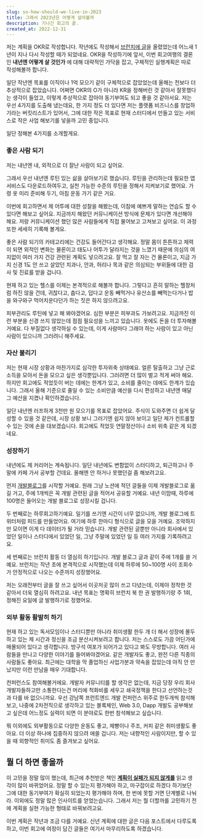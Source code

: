 ```yaml
---
slug: so-how-should-we-live-in-2023
title: 그래서 2023년은 어떻게 살아볼까
description: 기나긴 회고의 끝.
created_at: 2022-12-31
---
```


저는 계획을 OKR로 작성합니다. 작년에도 작성해서 [브런치에 글](https://brunch.co.kr/@dlsghwns/16)을
올렸었는데 어느새 1년이 지나 다시 작성할 때가 되었네요. OKR을 작성하기에 앞서, 이번 회고여행의 결론인 **내년엔 어떻게 살 것인가**
에 대해 대략적인 가닥을 잡고, 구체적인 실행계획은 따로 작성해볼까 합니다.

일단 작년엔 목표를 이직이나 1억 모으기 같이 구체적으로 잡았었는데 올해는 전보다 더 추상적으로 잡았습니다. 어쩌면 OKR의 O가 아니라
KR을 정해버린 것 같아서 잘못했다는 생각이 들었고, 이렇게 추상적으로 잡아야 동기부여도 되고 좋을 것 같아서요. 저는 우선 4가지를 도출해
냈는데요, 한 가지 정도 더 있다면 저는 플랫폼 비즈니스를 창업하기라는 버킷리스트가 있어서, 그에 대한 작은 목표로 현재 스터디에서 만들고
있는 서비스로 작은 사업 해보기를 넣을까 고민 중입니다.

일단 정해본 4가지를 소개할게요.

### 좋은 사람 되기

저는 내년엔 내, 외적으로 더 잘난 사람이 되고 싶어요.

그래서 우선 내년엔 루틴 있는 삶을 살아보기로 했습니다. 루틴을 관리하는데 필요한 앱 서비스도 다운로드하여두고, 실천 가능한 수준의 루틴을
정해서 지켜보기로 했어요. 가령 옷 미리 준비해 두기, 아침 운동 가기 같은 거요.

이번에 회고하면서 제 어투에 대한 성찰을 해봤는데, 이참에 예쁘게 말하는 연습도 할 수 있다면 해보고 싶어요. 지금까지 해왔던 커뮤니케이션
방식에 문제가 있다면 개선해야 해요. 저랑 커뮤니케이션 했던 많은 사람들에게 직접 물어보고 고쳐보고 싶어요. 이 과정 또한 세세히 기록해
볼게요.

좋은 사람 되기의 카테고리에는 건강도 들어간다고 생각해요. 정말 몸이 튼튼하고 체력이 되면 외적인 변화는 물론이고 태도나 어투가 달라지는
것을 느꼈기 때문에 의심의 여지없이 여러 가지 건강 관련된 계획도 넣으려고요. 잘 먹고 잘 자는 건 물론이고, 지금 가지 신경 1도 안 쓰고
살았던 치과나, 안과, 허리나 목과 같은 의심되는 부위들에 대한 검사 및 진료를 받을 겁니다.

현재 하고 있는 헬스를 이제는 본격적으로 해볼까 합니다. 그렇다고 흔히 말하는 헬창처럼 하진 않을 건데, 귀찮다고, 춥다고, 덥다고 운동
빼먹거나 유산소를 빼먹는다거나 밥을 와구와구 먹어치운다던가 하는 짓은 하지 않으려고요.

피부관리도 루틴에 넣고 해 봐야겠어요. 심한 부분은 피부과도 가보려고요. 지금까진 이런 부분을 신경 쓰지 않았는데 점점 필요성을 느끼고
있습니다. 옷에도 돈을 더 투자해볼 거예요. 다 부질없다 생각하실 수 있는데, 이게 사람마다 그래야 하는 사람이 있고 아닌 사람이 있으니까
그러려니 해주세요.

### 자산 불리기

저는 현재 시장 상황과 마찬가지로 심각한 투자위축 상태예요. 얼른 탈출하고 그냥 근로소득을 모아서 돈을 모으고 싶은 생각뿐입니다. 그러려면
더 많이 벌고 적게 써야 해요. 하지만 회고에도 적었듯이 버는 데에는 한계가 있고, 소비를 줄이는 데에도 한계가 있습니다. 그래서 올해
기준으로 줄일 수 있는 소비만큼 예산을 다시 편성하고 내년엔 매달 그 예산을 지켰나 확인하겠습니다.

일단 내년엔 러프하게 3천만 원 모으기를 목표로 잡았어요. 주식이 도와주면 더 쉽게 달성할 수 있을 것 같은데, 시장 상황 보니 그러기엔
쉽지 않아 보이고 일단 제가 컨트롤할 수 있는 것에 손을 대보겠습니다. 회고에도 적었듯 연말정산이나 소비 위축 같은 게 되겠네요.

### 성장하기

내년에도 제 커리어는 계속됩니다. 일단 내년에도 변함없이 스터디하고, 퇴근하고나 주말에 카페 가서 공부할 건데요. 올해엔 안 하거나 못했던걸
좀 해보려고요.

먼저 [개발블로그](https://hjinn.vercel.app/)를 시작할 거예요. 원래 그냥 노션에 적던 글들을 이제 개발블로그로 옮길
거고, 주에 1개씩은 꼭 개발 관련된 글을 적어서 공유할 거예요. 내년 이맘때, 하루에 100명은 들어오는 개발 블로그로 성장시킬 겁니다.

두 번째로는 하루회고하기예요. 일기를 쓰기엔 시간이 너무 없으니까, 개발 블로그에 트위터처럼 피드를 만들었어요. 여기에 하루 한마디 형식으로
글을 모을 거예요. 조악하지만 모이면 이게 다 데이터가 될 거라 믿습니다. 개발 관련된 글뿐만 아니라 회사에서 있었던 일이나 스터디에서
있었던 일, 그냥 주말에 있었던 일 등 여러 가지를 기록하려고요.

세 번째로는 브런치 활동 더 열심히 하기입니다. 개발 블로그 글과 같이 주에 1개를 쓸 거예요. 브런치는 작년 초에 본격적으로 시작했는데
이제 하루에 50~100명 사이 조회수가 안정적으로 나오는 수준까지 성장했어요.

저는 오래전부터 글을 잘 쓰고 싶어서 이곳저곳 많이 쓰고 다녔는데, 이제야 정착한 것 같아서 더욱 열심히 하려고요. 내년 목표는 명확히
브런치 북 한 권 발행하기랑 주 1회, 정해진 요일에 글 발행하기로 정했어요.

### 외부 활동 활발히 하기

현재 하고 있는 독서모임이나 스터디뿐만 아니라 취미생활 한두 개 더 해서 성장에 몰두하고 있는 제 시간과 정신을 조금 분산시켜보려고 합니다.
저는 스스로도 가끔 어딘가에 매몰되어 있다고 생각합니다. 방구석 여포가 되어가고 있다고 봐도 무방합니다. 여러 사람들을 만나고 다양한
이야기를 들어봐야겠어요. 같은 개발자도 좋고, 완전 다른 직종의 사람들도 좋아요. 최근에는 대학을 막 졸업하신 사업가분과 약속을 잡았는데
아직 안 만났지만 이런 만남을 매우 기대합니다.

컨퍼런스도 참여해볼거에요. 개발자 커뮤니티를 할 생각은 없는데, 지금 당장 우리 회사 개발자들하고만 소통한다는건 머리에 척화비를 세우고
쇄국정책을 한다고 선언하는것과 다를 바 없으니까요. 우선 강남쪽 프런트엔드 개발 컨퍼런스 위주로 한두개씩 참석해보고, 나중에 2차전직으로
생각하고 있는 블록체인, Web 3.0, Dapp 개발도 공부해보고 싶은데 어느정도 실력이 되면 이 분야로도 한번 참석해보고 싶습니다.

뭐 이외에도 외부활동으로 다양한 운동도 좋고, 제빵이나 주조, 커피 같은 취미생활도 좋아요. 더 이상 하나에 집중하지 않으려 애쓸 겁니다.
저는 내향적인 사람이지만, 할 수 있을 때 외향적인 취미도 좀 즐겨보고 싶어요.

## 뭘 더 하면 좋을까

이 고민을 정말 많이 했는데, 최근에 추천받은 책인 [**계획이 실패가 되지
않게를**](https://www.aladin.co.kr/shop/UsedShop/wuseditemall.aspx?ItemId=284078145)
읽고 생각이 많이 바뀌었어요. 정말 할 수 있는지 평가해야 하고, 마구잡이로 하겠다 하기보단 그에 대한 동기부여가 확실히 되었는지 평가해야
하며, 한 번에 못할 거면 단계별로 나눠라. 이외에도 정말 많은 인사이트를 얻었는습니다. 그래서 저는 뭘 더할까를 고민하기 전에 계획을 실현
가능한 형태로 바꿔보려고요.

이번 계획은 작년과 조금 다를 거예요. 신년 계획에 대한 글은 다음 포스트에서 다루도록 하고, 이번 회고에 여정이 담긴 글들은 여기서
마무리하도록 하겠습니다.
